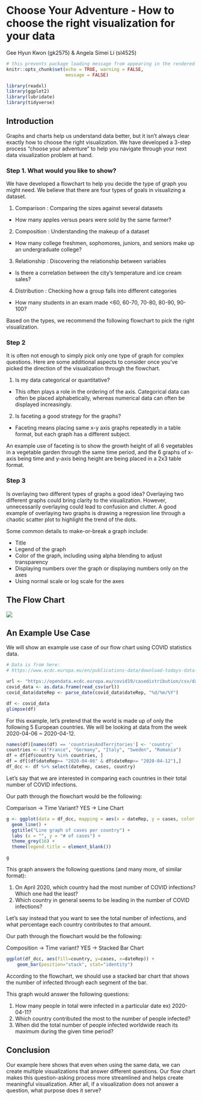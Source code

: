 
# Choose Your Adventure - How to choose the right visualization for your data

Gee Hyun Kwon (gk2575) & Angela Simei Li (sl4525)


```r
# this prevents package loading message from appearing in the rendered version of your problem set
knitr::opts_chunk$set(echo = TRUE, warning = FALSE,
                      message = FALSE)
```

```r
library(readxl)
library(ggplot2)
library(lubridate)
library(tidyverse)

```

## Introduction

Graphs and charts help us understand data better, but it isn’t always clear exactly how to choose the right visualization. We have developed a 3-step process “choose your adventure” to help you navigate through your next data visualization problem at hand.

### Step 1. What would you like to show?

We have developed a flowchart to help you decide the type of graph you might need. We believe that there are four types of goals in visualizing a dataset.

1) Comparison : Comparing the sizes against several datasets

+ How many apples versus pears were sold by the same farmer?

2) Composition : Understanding the makeup of a dataset

+ How many college freshmen, sophomores, juniors, and seniors make up an undergraduate college?

3) Relationship : Discovering the relationship between variables

+ Is there a correlation between the city’s temperature and ice cream sales?

4) Distribution : Checking how a group falls into different categories

+ How many students in an exam made <60, 60-70, 70-80, 80-90, 90-100?

Based on the types, we recommend the following flowchart to pick the right visualization.

### Step 2

It is often not enough to simply pick only one type of graph for complex questions. Here are some additional aspects to consider once you’ve picked the direction of the visualization through the flowchart.

1) Is my data categorical or quantitative? 

+ This often plays a role in the ordering of the axis. Categorical data can often be placed alphabetically, whereas numerical data can often be displayed increasingly.

2) Is faceting a good strategy for the graphs?

+ Faceting means placing same x-y axis graphs repeatedly in a table format, but each graph has a different subject.

An example use of faceting is to show the growth height of all 6 vegetables in a vegetable garden through the same time period, and the 6 graphs of x-axis being time and y-axis being height are being placed in a 2x3 table format.

### Step 3

Is overlaying two different types of graphs a good idea? Overlaying two different graphs could bring clarity to the visualization. However, unnecessarily overlaying could lead to confusion and clutter. A good example of overlaying two graphs is drawing a regression line through a chaotic scatter plot to highlight the trend of the dots.

Some common details to make-or-break a graph include:
	
* Title 
* Legend of the graph
* Color of the graph, including using alpha blending to adjust transparency
* Displaying numbers over the graph or displaying numbers only on the axes
* Using normal scale or log scale for the axes

## The Flow Chart

![](https://i.ibb.co/7K0hsfm/flowchart.png)


## An Example Use Case

We will show an example use case of our flow chart using COVID statistics data.

```r
# Data is from here:
# https://www.ecdc.europa.eu/en/publications-data/download-todays-data-geographic-distribution-covid-19-cases-worldwide

url <- "https://opendata.ecdc.europa.eu/covid19/casedistribution/csv/data.csv"
covid_data <- as.data.frame(read_csv(url))
covid_data$dateRep <- parse_date(covid_data$dateRep, "%d/%m/%Y")

df <- covid_data
glimpse(df)

```

For this example, let's pretend that the world is made up of only the following 5 European countries. We will be looking at data from the week 2020-04-06 ~ 2020-04-12.

```r
names(df)[names(df) == 'countriesAndTerritories'] <- 'country'
countries <- c("France", "Germany", "Italy", "Sweden", "Romania")
df = df[df$country %in% countries, ]
df = df[(df$dateRep>= "2020-04-06" & df$dateRep<= "2020-04-12"),]
df_dcc <- df %>% select(dateRep, cases, country)

```
Let's say that we are interested in comparing each countries in their total number of COVID infections. 

Our path through the flowchart would be the following:

Comparison -> Time Variant? YES -> Line Chart

```r
g <- ggplot(data = df_dcc, mapping = aes(x = dateRep, y = cases, color = country)) + 
  geom_line() +
  ggtitle("Line graph of cases per country") +
  labs (x = "", y = "# of cases") + 
  theme_grey(16) +
  theme(legend.title = element_blank())

g
```

This graph answers the following questions (and many more, of similar format):

1) On April 2020, which country had the most number of COVID infections? Which one had the least?
2) Which country in general seems to be leading in the number of COVID infections?

Let's say instead that you want to see the total number of infections, and what percentage each country contributes to that amount.

Our path through the flowchart would be the following:

Composition -> Time variant? YES -> Stacked Bar Chart

```r
ggplot(df_dcc, aes(fill=country, y=cases, x=dateRep)) + 
    geom_bar(position="stack", stat="identity")

```

According to the flowchart, we should use a stacked bar chart that shows the number of infected through each segment of the bar.

This graph would answer the following questions:

1) How many people in total were infected in a particular date ex) 2020-04-11?
2) Which country contributed the most to the number of people infected?
3) When did the total number of people infected worldwide reach its maximum during the given time period?

## Conclusion

Our example here shows that even when using the same data, we can create multiple visualizations that answer different questions. Our flow chart makes this question-asking process more streamlined and helps create meaningful visualization. After all, if a visualization does not answer a question, what purpose does it serve?
